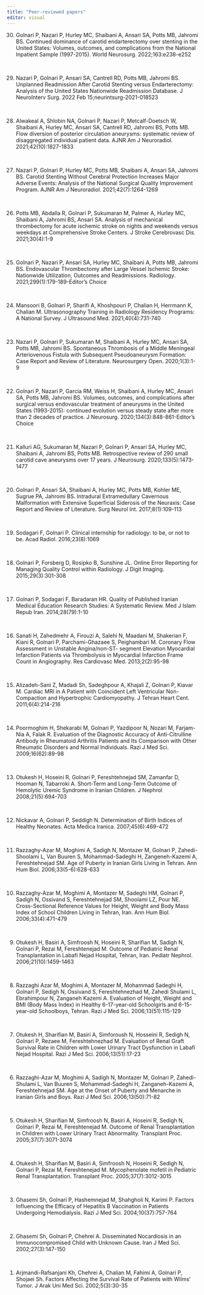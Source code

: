 ```yaml
---
title: "Peer-reviewed papers"
editor: visual
---
```


30. Golnari P, Nazari P, Hurley MC, Shaibani A, Ansari SA, Potts MB, Jahromi BS. Continued dominance of carotid endarterectomy over stenting in the United States: Volumes, outcomes, and complications from the National Inpatient Sample (1997-2015). World Neurosurg. 2022;163:e238-e252

 

29. Nazari P, Golnari P, Ansari SA, Cantrell RD, Potts MB, Jahromi BS. Unplanned Readmission After Carotid Stenting versus Endarterectomy: Analysis of the United States Nationwide Readmission Database. J NeuroInterv Surg. 2022 Feb 15;neurintsurg-2021-018523

 

28.  Alwakeal A, Shlobin NA, Golnari P, Nazari P, Metcalf-Doetsch W, Shaibani A, Hurley MC, Ansari SA, Cantrell RD, Jahromi BS, Potts MB. Flow diversion of posterior circulation aneurysms: systematic review of disaggregated individual patient data. AJNR Am J Neuroradiol. 2021;42(10):1827-1833

 

27. Nazari P, Golnari P, Hurley MC, Potts MB, Shaibani A, Ansari SA, Jahromi BS. Carotid Stenting Without Cerebral Protection Increases Major Adverse Events: Analysis of the National Surgical Quality Improvement Program. AJNR Am J Neuroradiol. 2021;42(7):1264-1269

 

26. Potts MB, Abdalla R, Golnari P, Sukumaran M, Palmer A, Hurley MC, Shaibani A, Jahromi BS, Ansari SA. Analysis of mechanical thrombectomy for acute ischemic stroke on nights and weekends versus weekdays at Comprehensive Stroke Centers. J Stroke Cerebrovasc Dis. 2021;30(4):1-9

 

25.  Golnari P, Nazari P, Ansari SA, Hurley MC, Shaibani A, Potts MB, Jahromi BS. Endovascular Thrombectomy after Large Vessel Ischemic Stroke: Nationwide Utilization, Outcomes and Readmissions. Radiology. 2021;299(1):179-189-Editor's Choice

 

24. Mansoori B, Golnari P, Sharifi A, Khoshpouri P, Chalian H, Herrmann K, Chalian M. Ultrasonography Training in Radiology Residency Programs: A National Survey. J Ultrasound Med. 2021;40(4):731-740

 

23.  Nazari P, Golnari P, Sukumaran M, Shaibani A, Hurley MC, Ansari SA, Potts MB, Jahromi BS. Spontaneous Thrombosis of a Middle Meningeal Arteriovenous Fistula with Subsequent Pseudoaneurysm Formation: Case Report and Review of Literature. Neurosurgery Open. 2020;1(3):1-9

 

22. Golnari P, Nazari P, Garcia RM, Weiss H, Shaibani A, Hurley MC, Ansari SA, Potts MB, Jahromi BS. Volumes, outcomes, and complications after surgical versus endovascular treatment of aneurysms in the United States (1993-2015): continued evolution versus steady state after more than 2 decades of practice. J Neurosurg. 2020;134(3):848-861-Editor's Choice

 

21.  Kalluri AG, Sukumaran M, Nazari P, Golnari P, Ansari SA, Hurley MC, Shaibani A, Jahromi BS, Potts MB. Retrospective review of 290 small carotid cave aneurysms over 17 years. J Neurosurg. 2020;133(5):1473-1477

 

20.  Golnari P, Ansari SA, Shaibani A, Hurley MC, Potts MB, Kohler ME, Sugrue PA, Jahromi BS. Intradural Extramedullary Cavernous Malformation with Extensive Superficial Siderosis of the Neuraxis: Case Report and Review of Literature. Surg Neurol Int. 2017;8(1):109-113

 

19.  Sodagari F, Golnari P. Clinical internship for radiology: to be, or not to be. Acad Radiol. 2016;23(8):1069

 

18.  Golnari P, Forsberg D, Rosipko B, Sunshine JL. Online Error Reporting for Managing Quality Control within Radiology. J Digit Imaging. 2015;29(3):301-308

 

17.  Golnari P, Sodagari F, Baradaran HR. Quality of Published Iranian Medical Education Research Studies: A Systematic Review. Med J Islam Repub Iran. 2014;28(79):1-10

 

16.  Sanati H, Zahedmehr A, Firouzi A, Salehi N, Maadani M, Shakerian F, Kiani R, Golnari P, Parchami-Ghazaee S, Peighambari M. Coronary Flow Assessment in Unstable Angina/non-ST- segment Elevation Myocardial Infarction Patients via Thrombolysis in Myocardial Infarction Frame Count in Angiography. Res Cardiovasc Med. 2013;2(2):95-98

 

15.  Alizadeh-Sani Z, Madadi Sh, Sadeghpour A, Khajali Z, Golnari P, Kiavar M. Cardiac MRI in A Patient with Coincident Left Ventricular Non-Compaction and Hypertrophic Cardiomyopathy. J Tehran Heart Cent. 2011;6(4):214-216

 

14.  Poormoghim H, Shekarabi M, Golnari P, Yazdipoor N, Nozari M, Farjam-Nia A, Falak R. Evaluation of the Diagnostic Accuracy of Anti-Citrulline Antibody in Rheumatoid Arthritis Patients and Its Comparison with Other Rheumatic Disorders and Normal Individuals. Razi J Med Sci. 2009;16(62):89-98

 

13.  Otukesh H, Hoseini R, Golnari P, Fereshtehnejad SM, Zamanfar D, Hooman N, Tabarroki A. Short-Term and Long-Term Outcome of Hemolytic Uremic Syndrome in Iranian Children. J Nephrol 2008;21(5):694-703

 

12.  Nickavar A, Golnari P, Seddigh N. Determination of Birth Indices of Healthy Neonates. Acta Medica Iranica. 2007;45(6):469-472

 

11. Razzaghy-Azar M, Moghimi A, Sadigh N, Montazer M, Golnari P, Zahedi-Shoolami L, Van Buuren S, Mohammad-Sadeghi H, Zangeneh-Kazemi A, Fereshtehnejad SM. Age of Puberty in Iranian Girls Living in Tehran. Ann Hum Biol. 2006;33(5-6):628-633

 

10.  Razzaghy-Azar M, Moghimi A, Montazer M, Sadeghi HM, Golnari P, Sadigh N, Ossivand S, Fereshtehnejad SM, Shoolami LZ, Pour NE. Cross-Sectional Reference Values for Height, Weight and Body Mass Index of School Children Living in Tehran, Iran. Ann Hum Biol. 2006;33(4):471-479

 

9.   Otukesh H, Basiri A, Simfroosh N, Hoseini R, Sharifian M, Sadigh N, Golnari P, Rezai M, Fereshtenejad M. Outcome of Pediatric Renal Transplantation in Labafi Nejad Hospital, Tehran, Iran. Pediatr Nephrol. 2006;21(10):1459-1463

 

8.   Razzaghi Azar M, Moghimi A, Montazer M, Mohammad Sadeghi H, Golnari P, Sedigh N, Ossivand S, Fereshtehnezhad M, Zahedi Shulami L, Ebrahimpour N, Zanganeh Kazemi A. Evaluation of Height, Weight and BMI (Body Mass Index) in Healthy 6-17-year-old Schoolgirls and 6-15-year-old Schoolboys, Tehran. Razi J Med Sci. 2006;13(51):115-129

 

7.   Otukesh H, Sharifian M, Basiri A, Simforoush N, Hosseini R, Sedigh N, Golnari P, Rezaee M, Fereshtehnezhad M. Evaluation of Renal Graft Survival Rate in Children with Lower Urinary Tract Dysfunction in Labafi Nejad Hospital. Razi J Med Sci. 2006;13(51):17-23

 

6.   Razzaghi-Azar M, Moghimi A, Sadigh N, Montazer M, Golnari P, Zahedi-Shulami L, Van Buuren S, Mohammad-Sadeghi H, Zanganeh-Kazemi A, Fereshtehnejad SM. Age at the Onset of Puberty and Menarche in Iranian Girls and Boys. Razi J Med Sci. 2006;13(50):71-82

 

5.  Otukesh H, Sharifian M, Simfroosh N, Basiri A, Hoseini R, Sedigh N, Golnari P, Rezai M, Fereshtenejad M. Outcome of Renal Transplantation in Children with Lower Urinary Tract Abnormality. Transplant Proc. 2005;37(7):3071-3074

 

4.   Otukesh H, Sharifian M, Basiri A, Simfroosh N, Hoseini R, Sedigh N, Golnari P, Rezai M, Fereshtenejad M. Mycophenolate mofetil in Pediatric Renal Transplantation. Transplant Proc. 2005;37(7):3012-3015

 

3.   Ghasemi Sh, Golnari P, Hashemnejad M, Shahgholi N, Karimi P. Factors Influencing the Efficacy of Hepatitis B Vaccination in Patients Undergoing Hemodialysis. Razi J Med Sci. 2004;10(37):757-764

 

2.   Ghasemi Sh, Golnari P, Chehrei A. Disseminated Nocardiosis in an Immunocompromised Child with Unknown Cause. Iran J Med Sci. 2002;27(3):147-150

 

1.   Arjmandi-Rafsanjani Kh, Chehrei A, Chalian M, Fahimi A, Golnari P, Shojaei Sh. Factors Affecting the Survival Rate of Patients with Wilms' Tumor. J Arak Uni Med Sci. 2002;5(3):30-35

 
